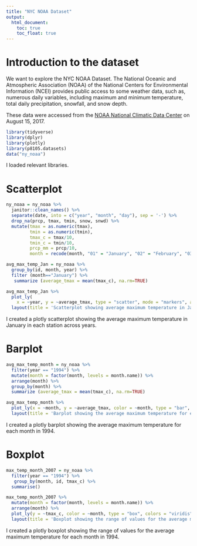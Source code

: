```yaml
---
title: "NYC NOAA Dataset"
output: 
  html_document:
    toc: true
    toc_float: true
---
```


# Introduction to the dataset

We want to explore the NYC NOAA Dataset. The National Oceanic and Atmospheric Association (NOAA) of the National Centers for Environmental Information (NCEI) provides public access to some weather data, such as, numerous daily variables, including maximum and minimum temperature, total daily precipitation, snowfall, and snow depth. 

These data were accessed from the [NOAA National Climatic Data Center](http://doi.org/10.7289/V5D21VHZ) on August 15, 2017. 

```r
library(tidyverse)
library(dplyr)
library(plotly)
library(p8105.datasets)
data("ny_noaa")

```
I loaded relevant libraries.

# Scatterplot 

```r

ny_noaa = ny_noaa %>% 
  janitor::clean_names() %>%
  separate(date, into = c("year", "month", "day"), sep = '-') %>%
  drop_na(prcp, tmax, tmin, snow, snwd) %>% 
  mutate(tmax = as.numeric(tmax),
         tmin = as.numeric(tmin),
         tmax_c = tmax/10,
         tmin_c = tmin/10,
         prcp_mm = prcp/10,
         month = recode(month, "01" = "January", "02" = "February", "03" = "March", "04" = "April", "05" = "May", "06" = "June", "07" = "July", "08" = "August", "09" = "September", "10" = "October", "11" = "November", "12" = "December")) 

avg_max_temp_Jan = ny_noaa %>%  
  group_by(id, month, year) %>% 
  filter (month=="January") %>% 
   summarize (average_tmax = mean(tmax_c), na.rm=TRUE) 

avg_max_temp_Jan %>%
  plot_ly(
    x = ~year, y = ~average_tmax, type = "scatter", mode = "markers", alpha = 0.5) %>% 
  layout(title = 'Scatterplot showing average maximum temperature in January')

```
I created a plotly scatterplot showing the average maximum temperature in January in each station across years. 

# Barplot
```r
avg_max_temp_month = ny_noaa %>%  
  filter(year == "1994") %>% 
  mutate(month = factor(month, levels = month.name)) %>%
  arrange(month) %>% 
  group_by(month) %>% 
  summarize (average_tmax = mean(tmax_c), na.rm=TRUE) 

avg_max_temp_month %>%  
  plot_ly(x = ~month, y = ~average_tmax, color = ~month, type = "bar", colors = "viridis") %>% 
  layout(title = 'Barplot showing the average maximum temperature for each month in 1994')

```
I created a plotly barplot showing the average maximum temperature for each month in 1994. 

# Boxplot 
```r
max_temp_month_2007 = ny_noaa %>% 
  filter(year == "1994") %>% 
   group_by(month, id, tmax_c) %>% 
  summarise()

max_temp_month_2007 %>%  
  mutate(month = factor(month, levels = month.name)) %>%
  arrange(month) %>% 
  plot_ly(y = ~tmax_c, color = ~month, type = "box", colors = "viridis") %>% 
  layout(title = 'Boxplot showing the range of values for the average maximum temperature for each month in 1994')
```
I created a plotly boxplot showing the range of values for the average maximum temperature for each month in 1994. 

